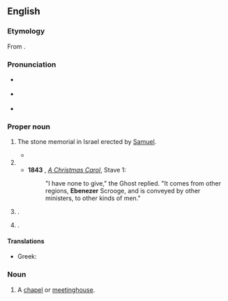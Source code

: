 ==English==
{{wikipedia}}

===Etymology===
From {{der|en|he|אֶבֶן הָעֵזֶר||stone of help|tr=éven ha`ézer}}.

===Pronunciation===
* {{a|GA}} {{IPA|en|/ɛbəˈnizɚ/}}
* {{a|RP}} {{IPA|en|/ɛbəˈniːzə/}}
* {{rhymes|en|iːzə(ɹ)|s=4}}

===Proper noun===
{{en-proper noun}}

# {{lb|en|biblical}} The stone memorial in Israel erected by [[Samuel]].
#* {{RQ:King James Version|1 Samuel|7|12|passage=Then Samuel took a stone, and set it between Mizpeh and Shen, and called the name of it '''Ebenezer''', saying, Hitherto hath the LORD helped us.}}
# {{non-gloss definition|{{given name|en|male|from=Hebrew}} taken up by [[Puritans]] in the 17th century.}}
#* '''1843''' {{w|Charles Dickens}}, ''[[s:A Christmas Carol|A Christmas Carol]]'', Stave 1:
#*: "I have none to give," the Ghost replied. "It comes from other regions, '''Ebenezer''' Scrooge, and is conveyed by other ministers, to other kinds of men."
# {{place|en|ghost town|s/Georgia|c/USA}}.
# {{place|en|village|p/Saskatchewan|c/Canada}}.

====Translations====
{{trans-top|male given name}}
* Greek: {{t|el|Εμπενίζερ}}
{{trans-mid}}
{{trans-bottom}}

===Noun===
{{en-noun}}

# A [[chapel]] or [[meetinghouse]].